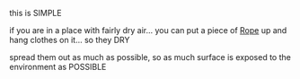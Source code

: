 this is SIMPLE

if you are in a place with fairly dry air... you can put a piece of [[Rope]] up and hang clothes on it... so they DRY

spread them out as much as possible, so as much surface is exposed to the environment as POSSIBLE
{{Stub}}